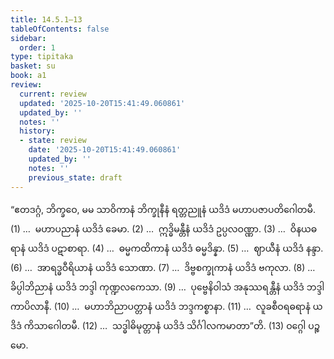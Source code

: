 ```yaml
---
title: 14.5.1–13
tableOfContents: false
sidebar:
  order: 1
type: tipitaka
basket: su
book: a1
review:
  current: review
  updated: '2025-10-20T15:41:49.060861'
  updated_by: ''
  notes: ''
  history:
  - state: review
    date: '2025-10-20T15:41:49.060861'
    updated_by: ''
    notes: ''
    previous_state: draft
---
```



<DynamicBreadcrumb />


<ReviewStatus review={frontmatter.review} showDetails={true} />

<HypothesisAnnotation frontmatter={frontmatter} />

<Division number="235" book="a1" e="ch" v="15" p="26">

<Paragraph number="322" book="a1">
“ဧတဒဂ္ဂံ, ဘိက္ခဝေ, မမ သာဝိကာနံ ဘိက္ခုနီနံ ရတ္တညူနံ ယဒိဒံ မဟာပဇာပတိဂေါတမီ. (1)
</Paragraph>

</Division>
<Division number="236" book="a1" e="ch" v="15" p="26">

<Paragraph number="323" book="a1">
…  မဟာပညာနံ ယဒိဒံ ခေမာ. (2)
</Paragraph>

</Division>
<Division number="237" book="a1" e="ch" v="15" p="26">

<Paragraph number="324" book="a1">
…  ဣဒ္ဓိမန္တီနံ ယဒိဒံ ဥပ္ပလဝဏ္ဏာ. (3)
</Paragraph>

</Division>
<Division number="238" book="a1" e="ch" v="15" p="26">

<Paragraph number="325" book="a1">
…  ဝိနယဓရာနံ ယဒိဒံ ပဋာစာရာ. (4)
</Paragraph>

</Division>
<Division number="239" book="a1" e="ch" v="15" p="26">

<Paragraph number="326" book="a1">
…  ဓမ္မကထိကာနံ ယဒိဒံ ဓမ္မဒိန္နာ. (5)
</Paragraph>

</Division>
<Division number="240" book="a1" e="ch" v="15" p="26">

<Paragraph number="327" book="a1">
…  ဈာယီနံ ယဒိဒံ နန္ဒာ. (6)
</Paragraph>

</Division>
<Division number="241" book="a1" e="ch" v="15" p="26">

<Paragraph number="328" book="a1">
…  အာရဒ္ဓဝီရိယာနံ ယဒိဒံ သောဏာ. (7)
</Paragraph>

</Division>
<Division number="242" book="a1" e="ch" v="15" p="26">

<Paragraph number="329" book="a1">
…  ဒိဗ္ဗစက္ခုကာနံ ယဒိဒံ ဗကုလာ. (8)
</Paragraph>

</Division>
<Division number="243" book="a1" e="ch" v="15" p="26">

<Paragraph number="330" book="a1">
…  ခိပ္ပါဘိညာနံ ယဒိဒံ ဘဒ္ဒါ ကုဏ္ဍလကေသာ. (9)
</Paragraph>

</Division>
<Division number="244" book="a1" e="ch" v="15" p="26">

<Paragraph number="331" book="a1">
…  ပုဗ္ဗေနိဝါသံ အနုဿရန္တီနံ ယဒိဒံ ဘဒ္ဒါ ကာပိလာနီ. (10)
</Paragraph>

</Division>
<Division number="245" book="a1" e="ch" v="15" p="26">

<Paragraph number="332" book="a1">
…  မဟာဘိညာပတ္တာနံ ယဒိဒံ ဘဒ္ဒကစ္စာနာ. (11)
</Paragraph>

</Division>
<Division number="246" book="a1" e="ch" v="15" p="26">

<Paragraph number="333" book="a1">
…  လူခစီဝရဓရာနံ ယဒိဒံ ကိသာဂေါတမီ. (12)
</Paragraph>

</Division>
<Division number="247" book="a1" e="ch" v="15" p="26">

<Paragraph number="334" book="a1">
…  သဒ္ဓါဓိမုတ္တာနံ ယဒိဒံ သိင်္ဂါလကမာတာ”တိ. (13)

</Paragraph>
</Division>

<Paragraph number="335" type="center" book="a1">
ဝဂ္ဂေါ ပဉ္စမော.
</Paragraph>